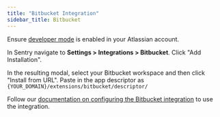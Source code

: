 ```yaml
---
title: "Bitbucket Integration"
sidebar_title: Bitbucket
---
```


Ensure [developer mode](https://support.atlassian.com/bitbucket-cloud/docs/enable-bitbucket-cloud-development-mode/) is enabled in your Atlassian account.

In Sentry navigate to **Settings > Integrations > Bitbucket**. Click "Add Installation".

In the resulting modal, select your Bitbucket workspace and then click "Install from URL". Paste in the app descriptor as `{YOUR_DOMAIN}/extensions/bitbucket/descriptor/`

Follow our [documentation on configuring the Bitbucket integration](https://docs.sentry.io/product/integrations/bitbucket/#configure) to use the integration.

